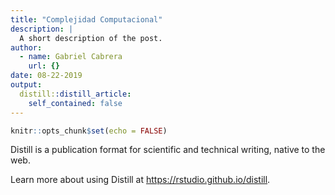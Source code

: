 ```yaml
---
title: "Complejidad Computacional"
description: |
  A short description of the post.
author:
  - name: Gabriel Cabrera
    url: {}
date: 08-22-2019
output:
  distill::distill_article:
    self_contained: false
---
```


```r
knitr::opts_chunk$set(echo = FALSE)
```

Distill is a publication format for scientific and technical writing, native to the web.

Learn more about using Distill at <https://rstudio.github.io/distill>.

